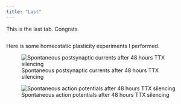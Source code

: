```yaml
---
title: "Last"
---
```


This is the last tab. Congrats.

```{}
```

Here is some homeostatic plasticity experiments I performed.

![Spontaneous postsynaptic currents after 48 hours TTX silencing](pics/C2320b%20TTX%20EXP.jpg){fig-align="center"}

![Spontaneous action potentials after 48 hours TTX silencing](pics/C2320b%20TTX%20EXP%20AP.jpg){fig-align="center"}
